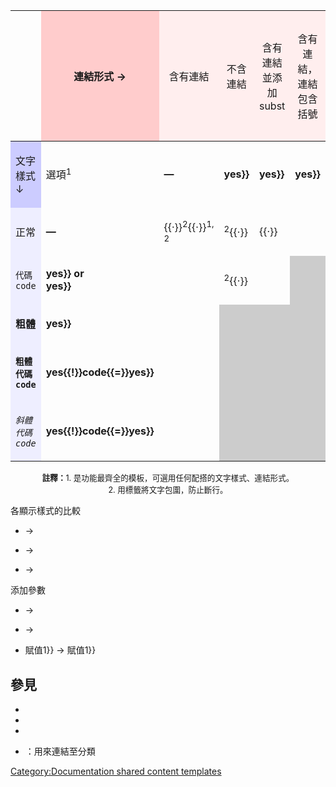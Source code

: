 {{Navbar-header|{{resize|120%|'''提供模板連結的模板'''}}|Tl-nav|plain=1}}
{| align="center" class="wikitable collapsible" style="margin:1em auto 1em auto; width:auto; text-align:center; font-size:90%;"
|- <!--style="line-height:10pt;"-->
!style="width:12.0em;"|
!style="background:#fcc;"| 連結形式 →
!style="background:#fee;font-weight:normal;"| 含有連結
!style="background:#fee;font-weight:normal;"| 不含連結
!style="background:#fee;font-weight:normal;"| 含有連結並添加subst
!style="background:#fee;font-weight:normal;"| 含有連結，連結包含括號
!style="background:#fee;font-weight:normal;"| 含有連結，顯示其他文字
!style="background:#fee;font-weight:normal;"| 含有連結，第一個<code>|</code>替換成<code>:</code>
|- valign="top"
!style="background:#ccf;"| 文字樣式 ↓
! {{tlx|tlg}}選項<sup>1</sup>
|style="font-weight:bold;"| &mdash;
|style="font-weight:bold;"| {{code|nolink{{=}}yes}}
|style="font-weight:bold;"| {{code|subst{{=}}yes}}
|style="font-weight:bold;"| {{code|braceinside{{=}}yes}}
|style="font-weight:bold;"| {{code|alttext{{=}}FOO}}
| {{N/A}}
|-
!style="background:#eef;font-weight:normal;"| 正常
|style="font-weight:bold;"| &mdash;
| {{tlx|tl}}{{·}}{{tlx|tlp}}<sup>2</sup>{{·}}{{tlx|tlg}}<sup>1, 2</sup>
| {{tlx|tlf}}<sup>2</sup>{{·}}{{tlx|tnull}}
| {{tlx|tls}}{{·}}{{tlx|tlsp}}
| {{tlx|tn}}
| {{tlx|tla}}
|style="background-color:#ccc;" | &nbsp;
|-
!style="background:#eef;font-weight:normal;"| <code>代碼 code</code>
|style="font-weight:bold;"| {{code|code{{=}}yes}} or<br />{{code|tt{{=}}yes}}
| {{tlx|tlx}}
| {{tlx|tlc}}<sup>2</sup>{{·}}{{tlx|tld}}
| {{tlx|tlxs}}
|style="background-color:#ccc;" colspan="2"  | &nbsp;
| {{tlx|tlxm}}
|-
!style="background:#eef;font-weight:normal;"| '''粗體'''
|style="font-weight:bold;"| {{code|bold{{=}}yes}}
| {{tlx|tlb}}
|style="background-color:#ccc;" rowspan="3" colspan="5"  | &nbsp;
|-
!style="background:#eef;font-weight:normal;"| '''<code>粗體代碼 code</code>'''
|style="font-weight:bold;"| {{code|bold{{=}}yes{{!}}code{{=}}yes}}
| {{tlx|tlxb}}
|-
!style="background:#eef;font-weight:normal;" | ''<code>斜體代碼 code</code>''
|style="font-weight:bold;"| {{code|italic{{=}}yes{{!}}code{{=}}yes}}
| {{tlx|tlxi}}
|}
{{clear}}
<div align=center style="font-size:90%;">'''註釋：'''1. {{tlx|tlg}}是功能最齊全的模板，可選用任何配搭的文字樣式、連結形式。<br />
2. 用{{tag|span|params=class="nowrap"}}標籤將文字包圍，防止斷行。</div>

; 各顯示樣式的比較
* {{tlx|tlf|Milford Haven Line|弘安源氏論議}} → {{tlf|Milford Haven Line|弘安源氏論議}}
* {{tlx|tld|Milford Haven Line|弘安源氏論議}} → {{tld|Milford Haven Line|弘安源氏論議}}
* {{tlx|tlc|Milford Haven Line|弘安源氏論議}} → {{tlc|Milford Haven Line|弘安源氏論議}}

; 添加參數
* {{tlx|para|name|{{tlp|var|value}}}} → {{para|name|{{var|value}}}}
* {{tlx|para|name|{{tlp|varserif|value}}}} → {{para|name|{{varserif|value}}}}
* {{tlx|tlx|Milford Haven Line|參數1<nowiki>{{=}}</nowiki>賦值1}} → {{tlx|Milford Haven Line|參數1{{=}}賦值1}}

==參見==
* {{tlx|Tfd links}}
* {{tlx|T links}}
* {{tlx|Tiw}}
* {{tlx|Cl}}：用來連結至分類

<noinclude>
[[Category:Documentation shared content templates]]
</noinclude>